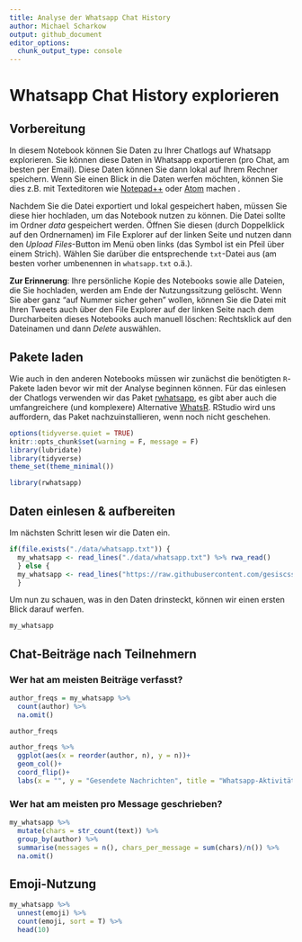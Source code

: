 ```yaml
---
title: Analyse der Whatsapp Chat History
author: Michael Scharkow
output: github_document
editor_options: 
  chunk_output_type: console
---
```


# Whatsapp Chat History explorieren

## Vorbereitung

In diesem Notebook können Sie Daten zu Ihrer Chatlogs auf Whatsapp explorieren. Sie können diese Daten in Whatsapp exportieren (pro Chat, am besten per Email). Diese Daten können Sie dann lokal auf Ihrem Rechner speichern. Wenn Sie einen Blick in die Daten werfen möchten, können Sie dies z.B. mit Texteditoren wie [Notepad++](https://notepad-plus-plus.org/) oder [Atom](https://atom.io/) machen .

Nachdem Sie die Datei exportiert und lokal gespeichert haben, müssen Sie diese hier hochladen, um das Notebook nutzen zu können. Die Datei sollte im Ordner *data* gespeichert werden. Öffnen Sie diesen (durch Doppelklick auf den Ordnernamen) im File Explorer auf der linken Seite und nutzen dann den *Upload Files*-Button im Menü oben links (das Symbol ist ein Pfeil über einem Strich). Wählen Sie darüber die entsprechende `txt`-Datei aus (am besten vorher umbenennen in `whatsapp.txt` o.ä.).

**Zur Erinnerung**: Ihre persönliche Kopie des Notebooks sowie alle Dateien, die Sie hochladen, werden am Ende der Nutzungssitzung gelöscht. Wenn Sie aber ganz "auf Nummer sicher gehen" wollen, können Sie die Datei mit Ihren Tweets auch über den File Explorer auf der linken Seite nach dem Durcharbeiten dieses Notebooks auch manuell löschen: Rechtsklick auf den Dateinamen und dann *Delete* auswählen.

## Pakete laden

Wie auch in den anderen Notebooks müssen wir zunächst die benötigten `R`-Pakete laden bevor wir mit der Analyse beginnen können. Für das einlesen der Chatlogs verwenden wir das Paket [rwhatsapp](https://github.com/JBGruber/rwhatsapp), es gibt aber auch die umfangreichere (und komplexere) Alternative [WhatsR](https://github.com/gesiscss/WhatsR). RStudio wird uns auffordern, das Paket nachzuinstallieren, wenn noch nicht geschehen.

```r
options(tidyverse.quiet = TRUE)
knitr::opts_chunk$set(warning = F, message = F)
library(lubridate)
library(tidyverse)
theme_set(theme_minimal())

library(rwhatsapp)
```

## Daten einlesen & aufbereiten

Im nächsten Schritt lesen wir die Daten ein.

```r
if(file.exists("./data/whatsapp.txt")) {
  my_whatsapp <- read_lines("./data/whatsapp.txt") %>% rwa_read()
  } else {
  my_whatsapp <- read_lines("https://raw.githubusercontent.com/gesiscss/WhatsR/master/inst/germaniosampm.txt") %>% rwa_read()
  }
```

Um nun zu schauen, was in den Daten drinsteckt, können wir einen ersten Blick darauf werfen.

```r
my_whatsapp
```

## Chat-Beiträge nach Teilnehmern

### Wer hat am meisten Beiträge verfasst?

```r
author_freqs = my_whatsapp %>% 
  count(author) %>%
  na.omit()

author_freqs  
```

```r
author_freqs %>% 
  ggplot(aes(x = reorder(author, n), y = n))+
  geom_col()+
  coord_flip()+
  labs(x = "", y = "Gesendete Nachrichten", title = "Whatsapp-Aktivitäten nach Teilnehmerin")
```


### Wer hat am meisten pro Message geschrieben?

```r
my_whatsapp %>% 
  mutate(chars = str_count(text)) %>% 
  group_by(author) %>% 
  summarise(messages = n(), chars_per_message = sum(chars)/n()) %>% 
  na.omit()
```


## Emoji-Nutzung

```r
my_whatsapp %>% 
  unnest(emoji) %>% 
  count(emoji, sort = T) %>% 
  head(10)
```

